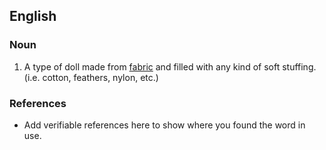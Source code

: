 ==English==

===Noun===
{{en-noun}}

# A type of doll made from [[fabric]] and filled with any kind of soft stuffing. (i.e. cotton, feathers, nylon, etc.)



===References===
*Add verifiable references here to show where you found the word in use.